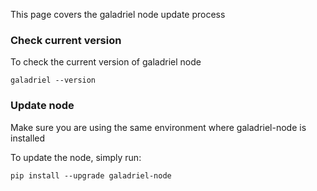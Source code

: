 This page covers the galadriel node update process

### Check current version

To check the current version of galadriel node

```
galadriel --version
```

### Update node

<Info>
  Make sure you are using the same environment where galadriel-node is installed
</Info>

To update the node, simply run:

```
pip install --upgrade galadriel-node
```


